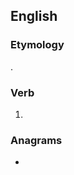 ==English==

===Etymology===
{{suffix|touch|est|lang=en}}.

===Verb===
{{head|en|verb form}}

# {{en-archaic second-person singular of|touch|lang=en}}

===Anagrams===
* {{anagrams|en|a=cehosttu|Touchets}}